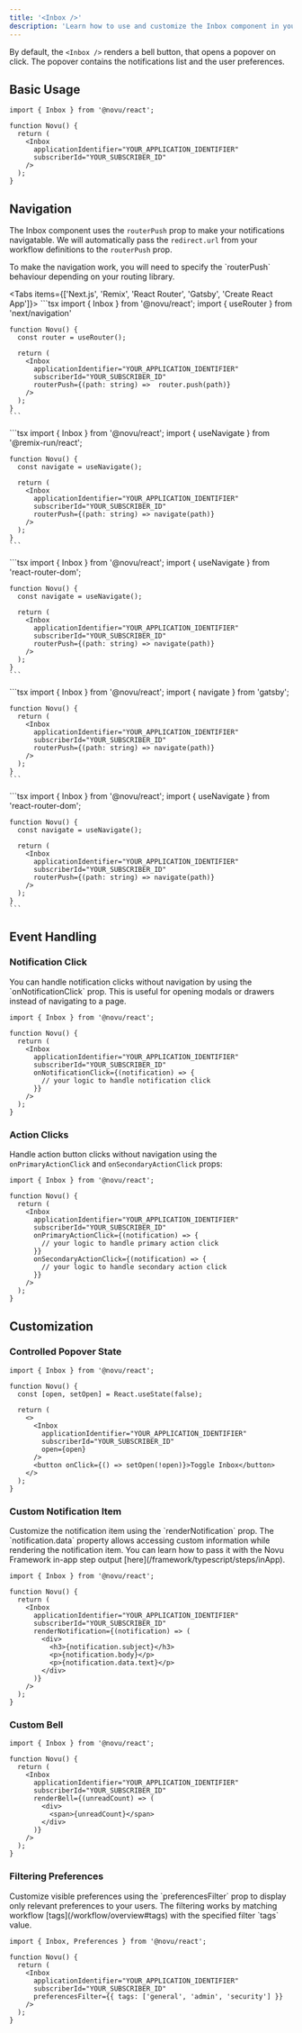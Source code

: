 ```yaml
---
title: '<Inbox />'
description: 'Learn how to use and customize the Inbox component in your React application'
---
```


By default, the `<Inbox />` renders a bell button, that opens a popover on click. The popover contains the notifications list and the user preferences.

## Basic Usage

```tsx
import { Inbox } from '@novu/react';

function Novu() {
  return (
    <Inbox
      applicationIdentifier="YOUR_APPLICATION_IDENTIFIER"
      subscriberId="YOUR_SUBSCRIBER_ID"
    />
  );
}
```

## Navigation

The Inbox component uses the `routerPush` prop to make your notifications navigatable. We will automatically pass the `redirect.url` from your workflow definitions to the `routerPush` prop.

<Callout type="info">
  To make the navigation work, you will need to specify the `routerPush` behaviour depending on your routing library.
</Callout>

<Tabs items={['Next.js', 'Remix', 'React Router', 'Gatsby', 'Create React App']}>
  <Tab>
    ```tsx
    import { Inbox } from '@novu/react';
    import { useRouter } from 'next/navigation'

    function Novu() {
      const router = useRouter();

      return (
        <Inbox
          applicationIdentifier="YOUR_APPLICATION_IDENTIFIER"
          subscriberId="YOUR_SUBSCRIBER_ID"
          routerPush={(path: string) =>  router.push(path)}
        />
      );
    }
    ```
  </Tab>
  <Tab>
    ```tsx
    import { Inbox } from '@novu/react';
    import { useNavigate } from '@remix-run/react';

    function Novu() {
      const navigate = useNavigate();

      return (
        <Inbox
          applicationIdentifier="YOUR_APPLICATION_IDENTIFIER"
          subscriberId="YOUR_SUBSCRIBER_ID"
          routerPush={(path: string) => navigate(path)}
        />
      );
    }
    ```
  </Tab>
  <Tab>
    ```tsx
    import { Inbox } from '@novu/react';
    import { useNavigate } from 'react-router-dom';

    function Novu() {
      const navigate = useNavigate();

      return (
        <Inbox
          applicationIdentifier="YOUR_APPLICATION_IDENTIFIER"
          subscriberId="YOUR_SUBSCRIBER_ID"
          routerPush={(path: string) => navigate(path)}
        />
      );
    }
    ```
  </Tab>
  <Tab>
    ```tsx
    import { Inbox } from '@novu/react';
    import { navigate } from 'gatsby';

    function Novu() {
      return (
        <Inbox
          applicationIdentifier="YOUR_APPLICATION_IDENTIFIER"
          subscriberId="YOUR_SUBSCRIBER_ID"
          routerPush={(path: string) => navigate(path)}
        />
      );
    }
    ```
  </Tab>
  <Tab>
    ```tsx
    import { Inbox } from '@novu/react';
    import { useNavigate } from 'react-router-dom';

    function Novu() {
      const navigate = useNavigate();

      return (
        <Inbox
          applicationIdentifier="YOUR_APPLICATION_IDENTIFIER"
          subscriberId="YOUR_SUBSCRIBER_ID"
          routerPush={(path: string) => navigate(path)}
        />
      );
    }
    ```
  </Tab>
</Tabs>

## Event Handling

### Notification Click

<Callout type="info">
  You can handle notification clicks without navigation by using the `onNotificationClick` prop. This is useful for opening modals or drawers instead of navigating to a page.
</Callout>

```tsx
import { Inbox } from '@novu/react';

function Novu() {
  return (
    <Inbox
      applicationIdentifier="YOUR_APPLICATION_IDENTIFIER"
      subscriberId="YOUR_SUBSCRIBER_ID"
      onNotificationClick={(notification) => {
        // your logic to handle notification click
      }}
    />
  );
}
```

### Action Clicks

Handle action button clicks without navigation using the `onPrimaryActionClick` and `onSecondaryActionClick` props:

```tsx
import { Inbox } from '@novu/react';

function Novu() {
  return (
    <Inbox
      applicationIdentifier="YOUR_APPLICATION_IDENTIFIER"
      subscriberId="YOUR_SUBSCRIBER_ID"
      onPrimaryActionClick={(notification) => {
        // your logic to handle primary action click
      }}
      onSecondaryActionClick={(notification) => {
        // your logic to handle secondary action click
      }}
    />
  );
}
```

## Customization

### Controlled Popover State

```tsx
import { Inbox } from '@novu/react';

function Novu() {
  const [open, setOpen] = React.useState(false);

  return (
    <>
      <Inbox
        applicationIdentifier="YOUR_APPLICATION_IDENTIFIER"
        subscriberId="YOUR_SUBSCRIBER_ID"
        open={open}
      />
      <button onClick={() => setOpen(!open)}>Toggle Inbox</button>
    </>
  );
}
```

### Custom Notification Item

<Callout type="info">
  Customize the notification item using the `renderNotification` prop. The `notification.data` property allows accessing custom information while rendering the notification item.
  You can learn how to pass it with the Novu Framework in-app step output [here](/framework/typescript/steps/inApp).
</Callout>

```tsx
import { Inbox } from '@novu/react';

function Novu() {
  return (
    <Inbox
      applicationIdentifier="YOUR_APPLICATION_IDENTIFIER"
      subscriberId="YOUR_SUBSCRIBER_ID"
      renderNotification={(notification) => (
        <div>
          <h3>{notification.subject}</h3>
          <p>{notification.body}</p>
          <p>{notification.data.text}</p>
        </div>
      )}
    />
  );
}
```

### Custom Bell

```tsx
import { Inbox } from '@novu/react';

function Novu() {
  return (
    <Inbox
      applicationIdentifier="YOUR_APPLICATION_IDENTIFIER"
      subscriberId="YOUR_SUBSCRIBER_ID"
      renderBell={(unreadCount) => (
        <div>
          <span>{unreadCount}</span>
        </div>
      )}
    />
  );
}
```

### Filtering Preferences

<Callout type="info">
  Customize visible preferences using the `preferencesFilter` prop to display only relevant preferences to your users.
  The filtering works by matching workflow [tags](/workflow/overview#tags) with the specified filter `tags` value.
</Callout>

```tsx
import { Inbox, Preferences } from '@novu/react';

function Novu() {
  return (
    <Inbox
      applicationIdentifier="YOUR_APPLICATION_IDENTIFIER"
      subscriberId="YOUR_SUBSCRIBER_ID"
      preferencesFilter={{ tags: ['general', 'admin', 'security'] }}
    />
  );
}
```
